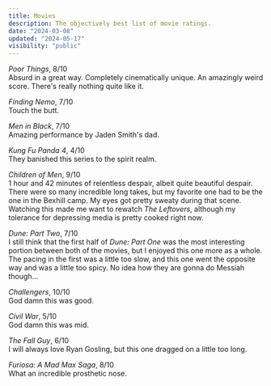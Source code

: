 ```yaml
---
title: Movies
description: The objectively best list of movie ratings.
date: "2024-03-08"
updated: "2024-05-17"
visibility: "public"
---
```


<Nook popup="March 17th, 2024">*Poor Things*</Nook>, 8/10   
    Absurd in a great way. Completely cinematically unique. An amazingly weird score. There's really nothing quite like it. 

<Nook popup="March 173th, 2024">*Finding Nemo*</Nook>, 7/10   
    Touch the butt. 

<Nook popup="March 9th, 2024">*Men in Black*</Nook>, 7/10   
    Amazing performance by Jaden Smith's dad.

<Nook popup="March 9th, 2024">*Kung Fu Panda 4*</Nook>, 4/10   
    They banished this series to the spirit realm.

<Nook popup="March 8th, 2024">*Children of Men*</Nook>, 9/10   
    1 hour and 42 minutes of relentless despair, albeit quite beautiful despair. There were so many incredible long takes, but my favorite one had to be the one in the Bexhill camp. My eyes got pretty sweaty during that scene. Watching this made me want to rewatch *The Leftovers*, although my tolerance for depressing media is pretty cooked right now.

<Nook popup="March 2nd, 2024">*Dune: Part Two*</Nook>, 7/10  
    I still think that the first half of *Dune: Part One* was the most interesting portion between both of the movies, but I enjoyed this one more as a whole. The pacing in the first was a little too slow, and this one went the opposite way and was a little too spicy. No idea how they are gonna do Messiah though...  

<Nook popup="May 1st, 2024">*Challengers*</Nook>, 10/10  
    God damn this was good. 

<Nook popup="May 3rd, 2024">*Civil War*</Nook>, 5/10  
    God damn this was mid.

<Nook popup="May 11th, 2024">*The Fall Guy*</Nook>, 6/10  
    I will always love Ryan Gosling, but this one dragged on a little too long. 

<Nook popup="May 11th, 2024">*Furiosa: A Mad Max Saga*</Nook>, 8/10  
    What an incredible prosthetic nose. 